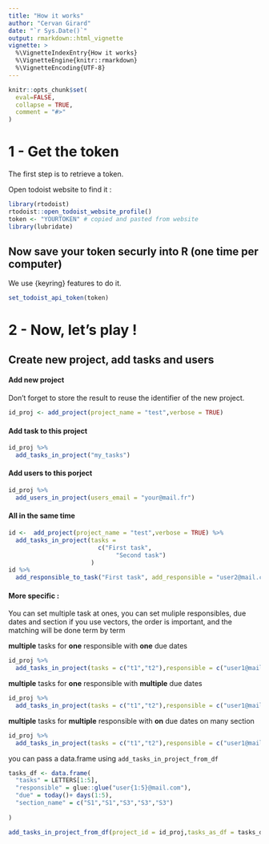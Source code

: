 ```yaml
---
title: "How it works"
author: "Cervan Girard"
date: "`r Sys.Date()`"
output: rmarkdown::html_vignette
vignette: >
  %\VignetteIndexEntry{How it works}
  %\VignetteEngine{knitr::rmarkdown}
  %\VignetteEncoding{UTF-8}
---
```


```r
knitr::opts_chunk$set(
  eval=FALSE,
  collapse = TRUE,
  comment = "#>"
)
```

# 1 -  Get the token

The first step is to retrieve a token.

Open todoist website to find it :

```r
library(rtodoist)
rtodoist::open_todoist_website_profile()
token <- "YOURTOKEN" # copied and pasted from website
library(lubridate)
```


## Now save your token securly into R (one time per computer)

We use {keyring} features to do it. 

```r
set_todoist_api_token(token)
```


# 2 - Now, let's play !

## Create new project, add tasks and users

#### Add new project

Don't forget to store the result to reuse the identifier of the new project.

```r
id_proj <- add_project(project_name = "test",verbose = TRUE) 
```

#### Add task to this project

```r
id_proj %>%
  add_tasks_in_project("my_tasks")
```

#### Add users to this porject

```r
id_proj %>%
  add_users_in_project(users_email = "your@mail.fr")
```

#### All in the same time 

```r
id <-  add_project(project_name = "test",verbose = TRUE) %>%
  add_tasks_in_project(tasks = 
                         c("First task",
                              "Second task")
                       )
id %>%
  add_responsible_to_task("First task", add_responsible = "user2@mail.com")

```



#### More specific :



You can set  multiple task at ones, you can set muliple responsibles, due dates and section
if you use vectors, the order is important, and the matching will be done term by term

**multiple** tasks for **one** responsible with **one** due dates

```r
id_proj %>% 
  add_tasks_in_project(tasks = c("t1","t2"),responsible = c("user1@mail.com"),due = today())
```

**multiple** tasks for **one** responsible with **multiple** due dates

```r

id_proj %>% 
  add_tasks_in_project(tasks = c("t1","t2"),responsible = c("user1@mail.com"),due = today() + days(1:2))
```

**multiple** tasks for **multiple** responsible with **on** due dates on many section

```r
id_proj %>% 
  add_tasks_in_project(tasks = c("t1","t2"),responsible = c("user1@mail.com","user2@mail.com"),due = lubridate::today(),section_name = c("S1","S2"))
```


you can pass a data.frame using `add_tasks_in_project_from_df`

```r

tasks_df <- data.frame(
  "tasks" = LETTERS[1:5],
  "responsible" = glue::glue("user{1:5}@mail.com"),
  "due" = today()+ days(1:5),
  "section_name" = c("S1","S1","S3","S3","S3")
  
)

add_tasks_in_project_from_df(project_id = id_proj,tasks_as_df = tasks_df)
```




